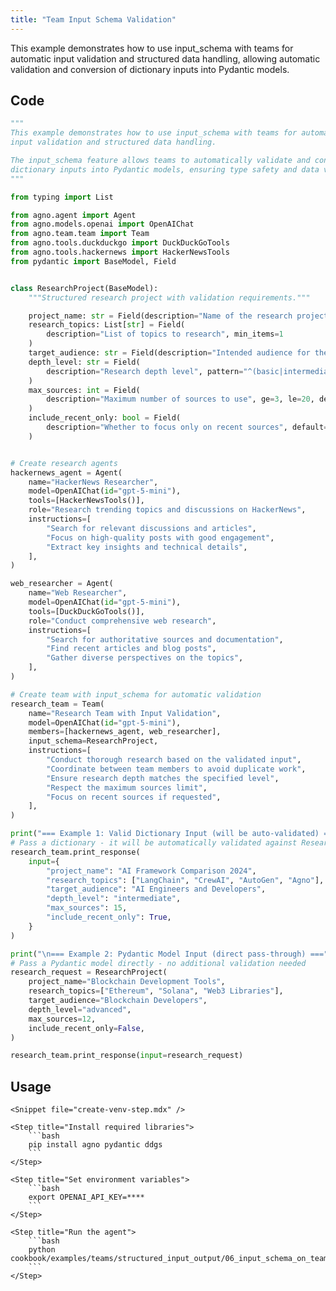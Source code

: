 ```yaml
---
title: "Team Input Schema Validation"
---
```


This example demonstrates how to use input_schema with teams for automatic input validation and structured data handling, allowing automatic validation and conversion of dictionary inputs into Pydantic models.

## Code

```python cookbook/examples/teams/structured_input_output/06_input_schema_on_team.py
"""
This example demonstrates how to use input_schema with teams for automatic
input validation and structured data handling.

The input_schema feature allows teams to automatically validate and convert
dictionary inputs into Pydantic models, ensuring type safety and data validation.
"""

from typing import List

from agno.agent import Agent
from agno.models.openai import OpenAIChat
from agno.team.team import Team
from agno.tools.duckduckgo import DuckDuckGoTools
from agno.tools.hackernews import HackerNewsTools
from pydantic import BaseModel, Field


class ResearchProject(BaseModel):
    """Structured research project with validation requirements."""

    project_name: str = Field(description="Name of the research project")
    research_topics: List[str] = Field(
        description="List of topics to research", min_items=1
    )
    target_audience: str = Field(description="Intended audience for the research")
    depth_level: str = Field(
        description="Research depth level", pattern="^(basic|intermediate|advanced)$"
    )
    max_sources: int = Field(
        description="Maximum number of sources to use", ge=3, le=20, default=10
    )
    include_recent_only: bool = Field(
        description="Whether to focus only on recent sources", default=True
    )


# Create research agents
hackernews_agent = Agent(
    name="HackerNews Researcher",
    model=OpenAIChat(id="gpt-5-mini"),
    tools=[HackerNewsTools()],
    role="Research trending topics and discussions on HackerNews",
    instructions=[
        "Search for relevant discussions and articles",
        "Focus on high-quality posts with good engagement",
        "Extract key insights and technical details",
    ],
)

web_researcher = Agent(
    name="Web Researcher",
    model=OpenAIChat(id="gpt-5-mini"),
    tools=[DuckDuckGoTools()],
    role="Conduct comprehensive web research",
    instructions=[
        "Search for authoritative sources and documentation",
        "Find recent articles and blog posts",
        "Gather diverse perspectives on the topics",
    ],
)

# Create team with input_schema for automatic validation
research_team = Team(
    name="Research Team with Input Validation",
    model=OpenAIChat(id="gpt-5-mini"),
    members=[hackernews_agent, web_researcher],
    input_schema=ResearchProject,
    instructions=[
        "Conduct thorough research based on the validated input",
        "Coordinate between team members to avoid duplicate work",
        "Ensure research depth matches the specified level",
        "Respect the maximum sources limit",
        "Focus on recent sources if requested",
    ],
)

print("=== Example 1: Valid Dictionary Input (will be auto-validated) ===")
# Pass a dictionary - it will be automatically validated against ResearchProject schema
research_team.print_response(
    input={
        "project_name": "AI Framework Comparison 2024",
        "research_topics": ["LangChain", "CrewAI", "AutoGen", "Agno"],
        "target_audience": "AI Engineers and Developers",
        "depth_level": "intermediate",
        "max_sources": 15,
        "include_recent_only": True,
    }
)

print("\n=== Example 2: Pydantic Model Input (direct pass-through) ===")
# Pass a Pydantic model directly - no additional validation needed
research_request = ResearchProject(
    project_name="Blockchain Development Tools",
    research_topics=["Ethereum", "Solana", "Web3 Libraries"],
    target_audience="Blockchain Developers",
    depth_level="advanced",
    max_sources=12,
    include_recent_only=False,
)

research_team.print_response(input=research_request)
```

## Usage

<Steps>

    <Snippet file="create-venv-step.mdx" />

    <Step title="Install required libraries">
        ```bash
        pip install agno pydantic ddgs
        ```
    </Step>

    <Step title="Set environment variables">
        ```bash
        export OPENAI_API_KEY=****
        ```
    </Step>

    <Step title="Run the agent">
        ```bash
        python cookbook/examples/teams/structured_input_output/06_input_schema_on_team.py
        ```
    </Step>

</Steps>